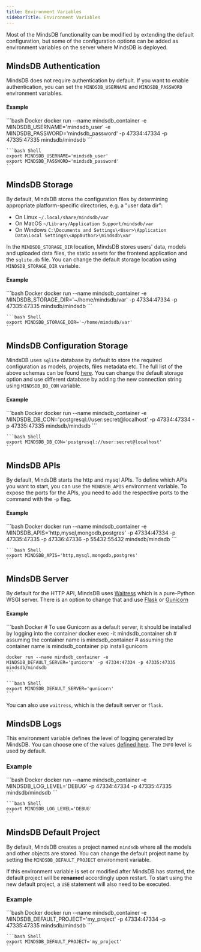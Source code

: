 ```yaml
---
title: Environment Variables
sidebarTitle: Environment Variables
---
```


Most of the MindsDB functionality can be modified by extending the default configuration, but some of the configuration options 
can be added as environment variables on the server where MindsDB is deployed.

## MindsDB Authentication

MindsDB does not require authentication by default. If you want to enable authentication, you can set the `MINDSDB_USERNAME` and `MINDSDB_PASSWORD` environment variables.

#### Example

<CodeGroup>
    ```bash Docker
    docker run --name mindsdb_container -e MINDSDB_USERNAME='mindsdb_user' -e MINDSDB_PASSWORD='mindsdb_password' -p 47334:47334 -p 47335:47335 mindsdb/mindsdb
    ```

    ```bash Shell
    export MINDSDB_USERNAME='mindsdb_user'
    export MINDSDB_PASSWORD='mindsdb_password'
    ```
</CodeGroup>

## MindsDB Storage 

By default, MindsDB stores the configuration files by determining appropriate platform-specific directories, e.g. a "user data dir": 

* On Linux `~/.local/share/mindsdb/var`
* On MacOS `~/Library/Application Support/mindsdb/var`
* On Windows `C:\Documents and Settings\<User>\Application Data\Local Settings\<AppAuthor>\mindsdb\var`

In the `MINDSDB_STORAGE_DIR` location, MindsDB stores users' data, models and uploaded data files, the static assets for the frontend application and the 
`sqlite.db` file. 
You can change the default storage location using `MINDSDB_STORAGE_DIR` variable.

#### Example

<CodeGroup>
    ```bash Docker
    docker run --name mindsdb_container -e MINDSDB_STORAGE_DIR='~/home/mindsdb/var' -p 47334:47334 -p 47335:47335 mindsdb/mindsdb
    ```

    ```bash Shell
    export MINDSDB_STORAGE_DIR='~/home/mindsdb/var'
    ```
</CodeGroup>

## MindsDB Configuration Storage 

MindsDB uses `sqlite` database by default to store the required configuration as models, projects, files metadata etc. 
The full list of the above schemas can be found [here](https://github.com/mindsdb/mindsdb/blob/main/mindsdb/interfaces/storage/db.py#L69). You can change the 
default storage option and use different database by adding the new connection string using `MINDSDB_DB_CON` variable.

#### Example

<CodeGroup>
    ```bash Docker
    docker run --name mindsdb_container -e MINDSDB_DB_CON='postgresql://user:secret@localhost' -p 47334:47334 -p 47335:47335 mindsdb/mindsdb
    ```
    
    ```bash Shell
    export MINDSDB_DB_CON='postgresql://user:secret@localhost'
    ```
</CodeGroup>

## MindsDB APIs

By default, MindsDB starts the http and mysql APIs. To define which APIs you want to start, you can use the `MINDSDB_APIS` environment variable. To expose the ports for the APIs, you need to add the respective ports to the command with the `-p` flag.

#### Example

<CodeGroup>
    ```bash Docker
    docker run --name mindsdb_container -e MINDSDB_APIS='http,mysql,mongodb,postgres' -p 47334:47334 -p 47335:47335 -p 47336:47336 -p 55432:55432 mindsdb/mindsdb
    ```

    ```bash Shell
    export MINDSDB_APIS='http,mysql,mongodb,postgres'
    ```
</CodeGroup>

## MindsDB Server

By default for the HTTP API, MindsDB uses [Waitress](https://pypi.org/project/waitress/) which is a pure-Python WSGI server. There is an option to change that 
and use [Flask](https://flask.palletsprojects.com/en/stable/) or [Gunicorn](https://gunicorn.org/)

#### Example

<CodeGroup>
    ```bash Docker
    # To use Gunicorn as a default server, it should be installed by logging into the container
    docker exec -it mindsdb_container sh  # assuming the container name is mindsdb_container  # assuming the container name is mindsdb_container
    pip install gunicorn

    docker run --name mindsdb_container -e MINDSDB_DEFAULT_SERVER='gunicorn' -p 47334:47334 -p 47335:47335 mindsdb/mindsdb
    ```

    ```bash Shell
    export MINDSDB_DEFAULT_SERVER='gunicorn'
    ```
</CodeGroup>

You can also use `waitress`, which is the default server or `flask`.

## MindsDB Logs

This environment variable defines the level of logging generated by MindsDB. You can choose one of the values [defined here](https://docs.python.org/3/library/logging.html#logging-levels). The `INFO` level is used by default.

### Example

<CodeGroup>
    ```bash Docker
    docker run --name mindsdb_container -e MINDSDB_LOG_LEVEL='DEBUG' -p 47334:47334 -p 47335:47335 mindsdb/mindsdb
    ```

    ```bash Shell
    export MINDSDB_LOG_LEVEL='DEBUG'
    ```
</CodeGroup>

## MindsDB Default Project

By default, MindsDB creates a project named `mindsdb` where all the models and other objects are stored. You can change the default project name by setting the `MINDSDB_DEFAULT_PROJECT` environment variable.

If this environment variable is set or modified after MindsDB has started, the default project will be **renamed** accordingly upon restart. To start using the new default project, a `USE` statement will also need to be executed.

### Example

<CodeGroup>
    ```bash Docker
    docker run --name mindsdb_container -e MINDSDB_DEFAULT_PROJECT='my_project' -p 47334:47334 -p 47335:47335 mindsdb/mindsdb
    ```

    ```bash Shell
    export MINDSDB_DEFAULT_PROJECT='my_project'
    ```
</CodeGroup>